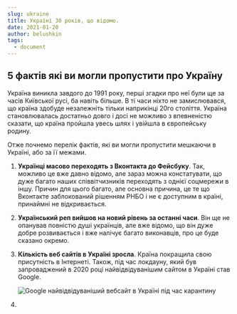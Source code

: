 ```yaml
---
slug: ukraine
title: Україні 30 років, що відомо.
date: 2021-01-20
author: belushkin
tags:
  - document
---
```

## 5 фактів які ви могли пропустити про Україну

Україна виникла завдого до 1991 року, перші згадки про неї були ще за часів Київської русі, ба навіть більше. В ті часи ніхто не замислювався, що країна здобуде незалежніть тільки наприкінці 20го століття. Україна становлювалась достатньо довго і досі не можливо з впевненістю сказати, що країна пройшла увесь шлях і увійшла в європейську родину. 

Отже почнемо перелік фактів, які ви могли пропустити мешкаючи в Україні, або за її межами.

1. **Українці масово переходять з Вконтакта до Фейсбуку**. Так, можливо це вже давно відомо, але зараз можна констатувати, що дуже багато наших співвітчизників переходять з однієї соцмережи в іншу. Причин для цього багато, але основна причина, це те що Вконтакте заблокований рішенням РНБО і не є доступним в країні, принаймні не відкривається.
2. **Український реп вийшов на новий рівень за останні часи**. Він ще не опанував повністю душі українців, але вже відомо, що він дуже добре розвивається і вже налічує багато виконавців, про це буде сказано окремо.
3. **Кількість веб сайтів в Україні зросла**. Країна покращила свою присутність в Інтернеті. Також, під час локдауну, який був запроваджений в 2020 році найвідвідуванішим сайтом в Україні став Google.

   ![Google найвідвідуваніший вебсайт в Україні під час карантину](/images/2021-01-20_18-08.png "Google найвідвідуваніший вебсайт в Україні під час карантину")
4.